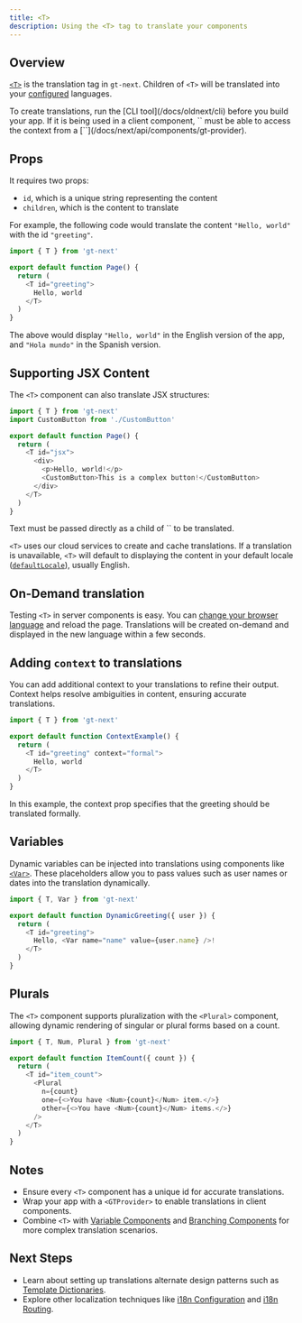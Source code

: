 ```yaml
---
title: <T>
description: Using the <T> tag to translate your components
---
```


## Overview
[`<T>`](/docs/next/components/t) is the translation tag in `gt-next`.
Children of `<T>` will be translated into your [configured](/docs/next/reference/i18n-configuration) languages.

<Callout>
    To create translations, run the [CLI tool](/docs/oldnext/cli) before you build your app.
</Callout>

<Callout type="warn">
    If it is being used in a client component, `<T>` must be able to access the context from a [`<GTProvider>`](/docs/next/api/components/gt-provider).
</Callout>

## Props
It requires two props:
- `id`, which is a unique string representing the content 
- `children`, which is the content to translate

For example, the following code would translate the content `"Hello, world"` with the id `"greeting"`.

```javascript copy
import { T } from 'gt-next'

export default function Page() {
  return (
    <T id="greeting">
      Hello, world
    </T>
  )
}
```

The above would display `"Hello, world"` in the English version of the app, and `"Hola mundo"` in the Spanish version.

## Supporting JSX Content

The `<T>` component can also translate JSX structures:

```javascript copy
import { T } from 'gt-next'
import CustomButton from './CustomButton'

export default function Page() {
  return (
    <T id="jsx">
      <div>
        <p>Hello, world!</p>
        <CustomButton>This is a complex button!</CustomButton>
      </div>
    </T>
  )
}
```

<Callout type="warn">
    Text must be passed directly as a child of `<T>` to be translated.
</Callout>

`<T>` uses our cloud services to create and cache translations.
If a translation is unavailable, `<T>` will default to displaying the content in your default locale ([`defaultLocale`](/docs/next/reference/i18n-configuration#props)), usually English.

## On-Demand translation

Testing `<T>` in server components is easy.
You can [change your browser language](https://support.google.com/chrome/answer/173424) and reload the page.
Translations will be created on-demand and displayed in the new language within a few seconds.

## Adding `context` to translations

You can add additional context to your translations to refine their output.
Context helps resolve ambiguities in content, ensuring accurate translations.

```javascript copy
import { T } from 'gt-next'

export default function ContextExample() {
  return (
    <T id="greeting" context="formal">
      Hello, world
    </T>
  )
}
```
In this example, the context prop specifies that the greeting should be translated formally.

## Variables

Dynamic variables can be injected into translations using components like [`<Var>`](/docs/next/api/components/var).
These placeholders allow you to pass values such as user names or dates into the translation dynamically.

```javascript copy
import { T, Var } from 'gt-next'

export default function DynamicGreeting({ user }) {
  return (
    <T id="greeting">
      Hello, <Var name="name" value={user.name} />!
    </T>
  )
}
```

## Plurals
The `<T>` component supports pluralization with the `<Plural>` component, allowing dynamic rendering of singular or plural forms based on a count.

```javascript copy
import { T, Num, Plural } from 'gt-next'

export default function ItemCount({ count }) {
  return (
    <T id="item_count">
      <Plural
        n={count}
        one={<>You have <Num>{count}</Num> item.</>}
        other={<>You have <Num>{count}</Num> items.</>}
      />
    </T>
  )
}
```


## Notes
 * Ensure every `<T>` component has a unique id for accurate translations.
 * Wrap your app with a `<GTProvider>` to enable translations in client components.
 * Combine `<T>` with [Variable Components](/docs/next/reference/using-variable-components) and [Branching Components](/docs/next/reference/using-branching-components) for more complex translation scenarios.

## Next Steps
 * Learn about setting up translations alternate design patterns such as [Template Dictionaries](/docs/next/reference/dictionaries/dictionaries).
 * Explore other localization techniques like [i18n Configuration](/docs/next/reference/i18n-configuration) and [i18n Routing](/docs/next/guides/i18n-routing).